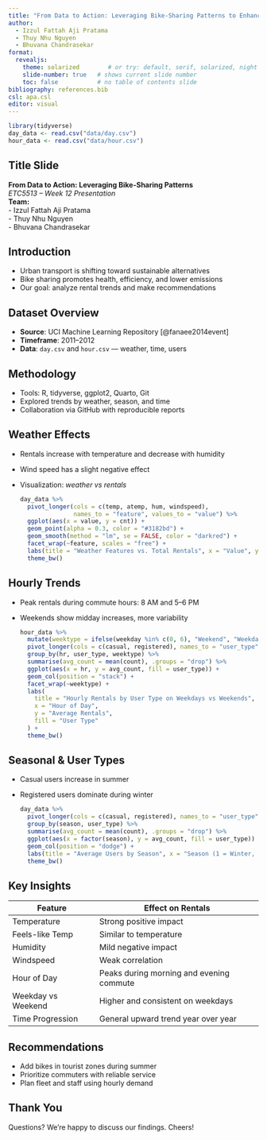 ```yaml
---
title: "From Data to Action: Leveraging Bike-Sharing Patterns to Enhance Sustainable Mobility"
author:
  - Izzul Fattah Aji Pratama
  - Thuy Nhu Nguyen
  - Bhuvana Chandrasekar
format:
  revealjs:
    theme: solarized        # or try: default, serif, solarized, night
    slide-number: true   # shows current slide number
    toc: false           # no table of contents slide
bibliography: references.bib
csl: apa.csl
editor: visual
---
```


```r
library(tidyverse)
day_data <- read.csv("data/day.csv")
hour_data <- read.csv("data/hour.csv")
```

## Title Slide

**From Data to Action: Leveraging Bike-Sharing Patterns**\
*ETC5513 – Week 12 Presentation*\
**Team:**\
- Izzul Fattah Aji Pratama\
- Thuy Nhu Nguyen\
- Bhuvana Chandrasekar

## Introduction

-   Urban transport is shifting toward sustainable alternatives\
-   Bike sharing promotes health, efficiency, and lower emissions\
-   Our goal: analyze rental trends and make recommendations

## Dataset Overview

-   **Source**: UCI Machine Learning Repository [@fanaee2014event]\
-   **Timeframe**: 2011–2012\
-   **Data**: `day.csv` and `hour.csv` — weather, time, users

## Methodology

-   Tools: R, tidyverse, ggplot2, Quarto, Git\
-   Explored trends by weather, season, and time\
-   Collaboration via GitHub with reproducible reports

## Weather Effects

-   Rentals increase with temperature and decrease with humidity\

-   Wind speed has a slight negative effect\

-   Visualization: *weather vs rentals*

    ```r
    day_data %>%
      pivot_longer(cols = c(temp, atemp, hum, windspeed),
                   names_to = "feature", values_to = "value") %>%
      ggplot(aes(x = value, y = cnt)) +
      geom_point(alpha = 0.3, color = "#3182bd") +
      geom_smooth(method = "lm", se = FALSE, color = "darkred") +
      facet_wrap(~feature, scales = "free") +
      labs(title = "Weather Features vs. Total Rentals", x = "Value", y = "Total Rentals") +
      theme_bw()

    ```

## Hourly Trends

-   Peak rentals during commute hours: 8 AM and 5–6 PM\

-   Weekends show midday increases, more variability

    ```r
    hour_data %>%
      mutate(weektype = ifelse(weekday %in% c(0, 6), "Weekend", "Weekday")) %>%
      pivot_longer(cols = c(casual, registered), names_to = "user_type", values_to = "count") %>%
      group_by(hr, user_type, weektype) %>%
      summarise(avg_count = mean(count), .groups = "drop") %>%
      ggplot(aes(x = hr, y = avg_count, fill = user_type)) +
      geom_col(position = "stack") +
      facet_wrap(~weektype) +
      labs(
        title = "Hourly Rentals by User Type on Weekdays vs Weekends",
        x = "Hour of Day",
        y = "Average Rentals",
        fill = "User Type"
      ) +
      theme_bw()

    ```

## Seasonal & User Types

-   Casual users increase in summer\

-   Registered users dominate during winter\

    ```r
    day_data %>%
      pivot_longer(cols = c(casual, registered), names_to = "user_type", values_to = "count") %>%
      group_by(season, user_type) %>%
      summarise(avg_count = mean(count), .groups = "drop") %>%
      ggplot(aes(x = factor(season), y = avg_count, fill = user_type)) +
      geom_col(position = "dodge") +
      labs(title = "Average Users by Season", x = "Season (1 = Winter, 2 = Spring, 3 = Summer, 4 = Fall)", y = "Average Rentals", fill = "User Type") +
      theme_bw()

    ```

## Key Insights

| Feature            | Effect on Rentals                        |
|--------------------|------------------------------------------|
| Temperature        | Strong positive impact                   |
| Feels-like Temp    | Similar to temperature                   |
| Humidity           | Mild negative impact                     |
| Windspeed          | Weak correlation                         |
| Hour of Day        | Peaks during morning and evening commute |
| Weekday vs Weekend | Higher and consistent on weekdays        |
| Time Progression   | General upward trend year over year      |


## Recommendations

-   Add bikes in tourist zones during summer\
-   Prioritize commuters with reliable service\
-   Plan fleet and staff using hourly demand

## Thank You

Questions? We're happy to discuss our findings. Cheers!
